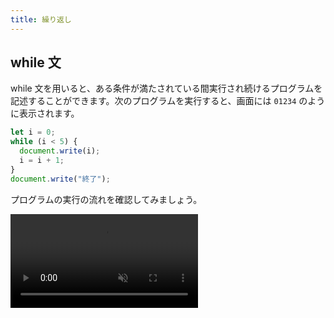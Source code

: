 ```yaml
---
title: 繰り返し
---
```



## while 文

while 文を用いると、ある条件が満たされている間実行され続けるプログラムを記述することができます。次のプログラムを実行すると、画面には `01234` のように表示されます。

```javascript
let i = 0;
while (i < 5) {
  document.write(i);
  i = i + 1;
}
document.write("終了");
```

プログラムの実行の流れを確認してみましょう。

<video src={whileLoopVideo} controls muted />

while 文は、次のように記述します。

```javascript
while (条件式) {
  処理;
}
```

`while` 文の実行に差し掛かると、まずは条件式が評価されます。この結果が `true` であれば、波括弧内の処理が実行され、`false` であれば終了します。波括弧内の処理が終わると、再び条件式が評価されます。以上の繰り返しです。

これをフローチャートの形式で表すと、次のようになります。

![while文の構造](./while-statement.drawio.svg)

### 課題

1 から 10 までの整数の合計を計算するプログラムを作ってみましょう。

:::tip

`1` から `10` まで順番に増えていく変数 `i` と、合計値を保存しておく変数 `sum` を用意しましょう。

:::

<Answer>

```javascript
let i = 1;
let sum = 0;
while (i <= 10) {
  sum = sum + i;
  i = i + 1;
}
document.write(sum);
```

<ViewSource url={import.meta.url} path="_samples/answer-while" />

</Answer>

:::tip[複合代入演算子]

[**複合代入演算子**](https://developer.mozilla.org/ja/docs/Web/JavaScript/Guide/Expressions_and_Operators#%E4%BB%A3%E5%85%A5%E6%BC%94%E7%AE%97%E5%AD%90) は、計算と代入を同時に行うことができる演算子です。

`x += y` は、`x = x + y` という意味になります。他にも `-=` や `*=` などの演算子が定義されています。`x -= y` は`x = x - y`、`x *= y` は`x = x * y` という意味になります。

複合代入演算子を用いると、

```javascript
i = i + 1;
```

は以下のように書き換えることができます。

```javascript
i += 1;
```

:::

## for 文

`for` 文は、`while` 文にほんの少しだけ機能を追加したものになります。

先ほどのプログラムは、 `for` 文によって次のように書き換えられます。

```javascript
for (let i = 0; i < 5; i += 1) {
  document.write(i);
}
document.write("終了");
```

`for` 文の文法は次の通りです。

```javascript
for (初期化; 条件式; 更新式) {
  処理;
}
```

`while` 文と構造が似ていますが、`条件式`のほかに`初期化`と`更新式`が加えられています。通常、繰り返しを扱うプログラムでは、`while` 文の例における変数 `i` のように、一番はじめに現在の繰り返し回数を表す変数を用意し、ループの終わりでその変数を更新します。

これらをより便利に記述できるのが `for` 文、というわけです。

![for文の構造](./for-statement.drawio.svg)

### 確認問題

前項で書いた 1 から 10 までの整数の合計を計算するプログラムを for 文を用いて書き換えてみましょう。

<Answer>

```javascript
let sum = 0;
for (let i = 1; i <= 10; i += 1) {
  sum += i;
}
document.write(sum);
```

<ViewSource url={import.meta.url} path="_samples/answer-for" />

</Answer>

## ネストされたループ

`for` 文や `while` 文は、ネストして使用することができます。次のプログラムは、`(x, y) = (0, 0)` から始まって `(x, y) = (4, 4)` まで画面に表示します。

```javascript
for (let x = 0; x < 5; x += 1) {
  for (let y = 0; y < 5; y += 1) {
    document.write(`(x, y) = (${x}, ${y})<br>`);
  }
}
```

<ViewSource url={import.meta.url} path="_samples/nested-loop" />

:::tip[テンプレートリテラル]

テンプレートリテラルは、文字列をプログラム中に記述する方法の一種です。ただ、文字列中に別の式を埋め込めるという特徴があります。

```javascript
const string1 = "10から2を引くと" + (10 - 2) + "です。";
const string2 = `10から2を引くと${10 - 2}です。`;
```

通常の文字列は `"` (ダブルクォーテーション) で囲って記述するのに対し、テンプレートリテラルでは <code>`</code> (バッククォーテーション) を用います。

![バッククォーテーション](./backquote.drawio.svg)

:::

---

## 基礎課題

### 1 ~ 10 の積

`1` から `10` までの数の積を求めて画面に表示する、 `for` 文を含むコードを書いてみましょう。

<Answer title="10の階乗">

```javascript
let product = 1;
for (let i = 1; i <= 10; i = i + 1) {
  product = product * i;
}
document.write(product);
```

<ViewSource url={import.meta.url} path="_samples/product" />

### 別解

複合代入演算子を使うと次のようにも書けます。

```javascript
let product = 1;
for (let i = 1; i <= 10; i += 1) {
  product *= i;
}
document.write(product);
```

<ViewSource url={import.meta.url} path="_samples/product-alt" />

</Answer>

## 中級課題

### 素数判定問題

ある整数の変数 `n` が与えられたとき、その値が素数であるかどうか判定するプログラムを作成してください。

そして、`n` に 6、11、57、89 を入れてテストしてみましょう。

:::info
素数の定義は「1より大きい自然数のうち、1とその数以外で割り切れないもの」でしたね。

`範囲内の全ての自然数 i に対して〇〇である` はどうやって評価すればよいでしょうか？

（ヒント: 変数の性質を利用します）
:::

:::tip[豆知識]
自然数`n`を`i`で割ったあまりは `n % i`で求められます。
:::

<Answer title="素数判定">

変数の、最後に代入した値のみを保持する性質を利用します。

```javascript
const n = 57; // 任意の整数

let isPrime = true;
if (n <= 1) {
  // nが1以下のときは素数でない
  isPrime = false;
}

for (let i = 2; i < n; i += 1) {
  if (n % i === 0) {
    isPrime = false;
  }
}

if (isPrime) {
  document.write(`${n} は素数です`);
} else {
  document.write(`${n} は素数ではありません`);
}
```

<ViewSource url={import.meta.url} path="_samples/is-prime" />

### 別解

前項までで割ったあまりが0でないこととの `&&` (AND) をとることで帰納的に求めることもできます。

```javascript
const n = 89; // 任意の整数

let isPrime = true;
if (n <= 1) {
  // nが1以下のときは素数でない
  isPrime = false;
}

for (let i = 2; i < n; i += 1) {
  isPrime = isPrime && n % i != 0;
}

if (isPrime) {
  document.write(`${n} は素数です`);
} else {
  document.write(`${n} は素数ではありません`);
}
```

<ViewSource url={import.meta.url} path="_samples/is-prime-using-and" />

</Answer>
